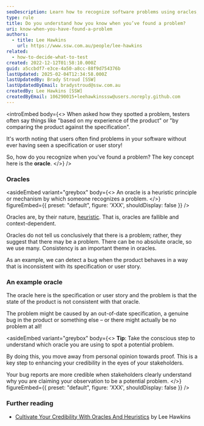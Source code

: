 ```yaml
---
seoDescription: Learn how to recognize software problems using oracles, heuristics, and specifications to enhance your credibility in bug reporting.
type: rule
title: Do you understand how you know when you’ve found a problem?
uri: know-when-you-have-found-a-problem
authors:
  - title: Lee Hawkins
    url: https://www.ssw.com.au/people/lee-hawkins
related:
  - how-to-decide-what-to-test
created: 2022-12-12T01:58:10.000Z
guid: a5ccbdf7-e3ce-4a50-a8cc-88f9d754376b
lastUpdated: 2025-02-04T12:34:58.000Z
lastUpdatedBy: Brady Stroud [SSW]
lastUpdatedByEmail: bradystroud@ssw.com.au
createdBy: Lee Hawkins [SSW]
createdByEmail: 106290015+leehawkinsssw@users.noreply.github.com
---
```

<introEmbed
  body={<>
When asked how they spotted a problem, testers often say things like "based on my experience of the product" or "by comparing the product against the specification".

It's worth noting that users often find problems in your software without ever having seen a specification or user story!

So, how do you recognize when you've found a problem? The key concept here is the **oracle**.
  </>}
/>
### Oracles

<asideEmbed
  variant="greybox"
  body={<>
    An oracle is a heuristic principle or mechanism by which someone recognizes a problem.
  </>}
  figureEmbed={{
    preset: "default",
    figure: 'XXX',
    shouldDisplay: false
  }}
/>

Oracles are, by their nature, [heuristic](/how-to-decide-what-to-test). That is, oracles are fallible and context-dependent.

Oracles do not tell us conclusively that there is a problem; rather, they suggest that there may be a problem.
There can be no absolute oracle, so we use many.
Consistency is an important theme in oracles.

As an example, we can detect a bug when the product behaves in a way that is inconsistent with its specification or user story.

### An example oracle

The oracle here is the specification or user story and the problem is that the state of the product is not consistent with that oracle.

The problem might be caused by an out-of-date specification, a genuine bug in the product or something else – or there might actually be no problem at all!

<asideEmbed
  variant="greybox"
  body={<>
    **Tip**: Take the conscious step to understand which oracle you are using to spot a potential problem.

By doing this, you move away from personal opinion towards proof. This is a key step to enhancing your credibility in the eyes of your stakeholders.

Your bug reports are more credible when stakeholders clearly understand why you are claiming your observation to be a potential problem.
  </>}
  figureEmbed={{
    preset: "default",
    figure: 'XXX',
    shouldDisplay: false
  }}
/>

### Further reading

* [Cultivate Your Credibility With Oracles And Heuristics](https://www.ministryoftesting.com/dojo/lessons/cultivate-your-credibility-with-oracles-and-heuristics) by Lee Hawkins
